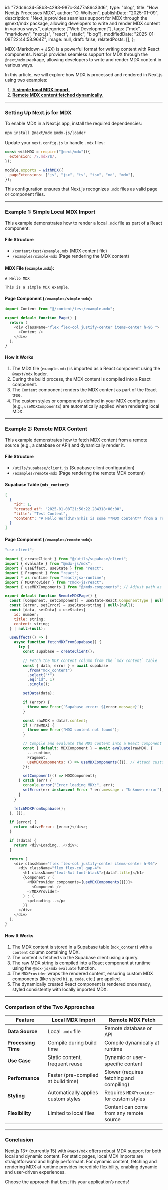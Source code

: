   id: "72dc6c34-58b3-4293-987c-3477a86c33d6",
  type: "blog",
  title: "How Next.js Processes MDX",
  author: "O. Wolfson",
  publishDate: "2025-01-09",
  description:
    "Next.js provides seamless support for MDX through the @next/mdx package, allowing developers to write and render MDX content in various ways.",
  categories: ["Web Development"],
  tags: ["mdx", "markdown", "next.js", "react", "static", "blog"],
  modifiedDate: "2025-01-08T22:44:58.964Z",
  image: null,
  draft: false,
  relatedPosts: [],
};

MDX (Markdown + JSX) is a powerful format for writing content with React components. Next.js provides seamless support for MDX through the `@next/mdx` package, allowing developers to write and render MDX content in various ways.

In this article, we will explore how MDX is processed and rendered in Next.js using two examples:

1. [A **simple local MDX import**.](../examples/simple-mdx)
2. [**Remote MDX content fetched dynamically**.](../examples/remote-mdx)

---

### Setting Up Next.js for MDX

To enable MDX in a Next.js app, install the required dependencies:

```bash
npm install @next/mdx @mdx-js/loader
```

Update your `next.config.js` to handle `.mdx` files:

```javascript
const withMDX = require("@next/mdx")({
  extension: /\.mdx?$/,
});

module.exports = withMDX({
  pageExtensions: ["js", "jsx", "ts", "tsx", "md", "mdx"],
});
```

This configuration ensures that Next.js recognizes `.mdx` files as valid page or component files.

---

### Example 1: Simple Local MDX Import

This example demonstrates how to render a local `.mdx` file as part of a React component:

#### File Structure

- `/content/test/example.mdx` (MDX content file)
- `/examples/simple-mdx` (Page rendering the MDX content)

#### MDX File (`example.mdx`):

```mdx
# Hello MDX

This is a simple MDX example.
```

#### Page Component (`/examples/simple-mdx`):

```javascript
import Content from "@/content/test/example.mdx";

export default function Page() {
  return (
    <div className="flex flex-col justify-center items-center h-96 ">
      <Content />
    </div>
  );
}
```

#### How It Works

1. The MDX file (`example.mdx`) is imported as a React component using the `@next/mdx` loader.
2. During the build process, the MDX content is compiled into a React component.
3. The `Content` component renders the MDX content as part of the React tree.
4. The custom styles or components defined in your MDX configuration (e.g., `useMDXComponents`) are automatically applied when rendering local MDX.

---

### Example 2: Remote MDX Content

This example demonstrates how to fetch MDX content from a remote source (e.g., a database or API) and dynamically render it.

#### File Structure

- `/utils/supabase/client.js` (Supabase client configuration)
- `/examples/remote-mdx` (Page rendering the remote MDX content)

#### Supabase Table (`mdx_content`):

```json
[
  {
    "id": 1,
    "created_at": "2025-01-08T21:50:22.284318+00:00",
    "title": "Test Content",
    "content": "# Hello World\n\nThis is some **MDX content** from a remote source, Supabase."
  }
]
```

#### Page Component (`/examples/remote-mdx`):

```javascript
"use client";

import { createClient } from "@/utils/supabase/client";
import { evaluate } from "@mdx-js/mdx";
import { useEffect, useState } from "react";
import { Fragment } from "react";
import * as runtime from "react/jsx-runtime";
import { MDXProvider } from "@mdx-js/react";
import { useMDXComponents } from "@/mdx-components"; // Adjust path as needed

export default function RemoteMDXPage() {
  const [Component, setComponent] = useState<React.ComponentType | null>(null);
  const [error, setError] = useState<string | null>(null);
  const [data, setData] = useState<{
    id: number;
    title: string;
    content: string;
  } | null>(null);

  useEffect(() => {
    async function fetchMDXFromSupabase() {
      try {
        const supabase = createClient();

        // Fetch the MDX content column from the `mdx_content` table
        const { data, error } = await supabase
          .from("mdx_content")
          .select("*")
          .eq("id", 1)
          .single();

        setData(data);

        if (error) {
          throw new Error(`Supabase error: ${error.message}`);
        }

        const rawMDX = data?.content;
        if (!rawMDX) {
          throw new Error("MDX content not found");
        }

        // Compile and evaluate the MDX content into a React component
        const { default: MDXComponent } = await evaluate(rawMDX, {
          ...runtime,
          Fragment,
          useMDXComponents: () => useMDXComponents({}), // Attach custom MDX components
        });

        setComponent(() => MDXComponent);
      } catch (err) {
        console.error("Error loading MDX:", err);
        setError(err instanceof Error ? err.message : "Unknown error");
      }
    }

    fetchMDXFromSupabase();
  }, []);

  if (error) {
    return <div>Error: {error}</div>;
  }

  if (!data) {
    return <div>Loading...</div>;
  }

  return (
    <div className="flex flex-col justify-center items-center h-96">
      <div className="flex flex-col gap-4">
        <h1 className="text-5xl font-black">{data?.title}</h1>
        {Component ? (
          <MDXProvider components={useMDXComponents({})}>
            <Component />
          </MDXProvider>
        ) : (
          <p>Loading...</p>
        )}
      </div>
    </div>
  );
}
```

#### How It Works

1. The MDX content is stored in a Supabase table (`mdx_content`) with a `content` column containing MDX.
2. The content is fetched via the Supabase client using a query.
3. The raw MDX string is compiled into a React component at runtime using the `@mdx-js/mdx` `evaluate` function.
4. The `MDXProvider` wraps the rendered content, ensuring custom MDX components (like styled `h1`, `p`, `code`, etc.) are applied.
5. The dynamically created React component is rendered once ready, styled consistently with locally imported MDX.

---

### Comparison of the Two Approaches

| Feature             | Local MDX Import                    | Remote MDX Fetch                         |
| ------------------- | ----------------------------------- | ---------------------------------------- |
| **Data Source**     | Local `.mdx` file                   | Remote database or API                   |
| **Processing Time** | Compile during build time           | Compile dynamically at runtime           |
| **Use Case**        | Static content, frequent reuse      | Dynamic or user-specific content         |
| **Performance**     | Faster (pre-compiled at build time) | Slower (requires fetching and compiling) |
| **Styling**         | Automatically applies custom styles | Requires `MDXProvider` for custom styles |
| **Flexibility**     | Limited to local files              | Content can come from any remote source  |

---

### Conclusion

Next.js 13+ (currently 15) with `@next/mdx` offers robust MDX support for both local and dynamic content. For static pages, local MDX imports are straightforward and highly performant. For dynamic content, fetching and rendering MDX at runtime provides incredible flexibility, enabling dynamic and user-driven experiences.

Choose the approach that best fits your application’s needs!
